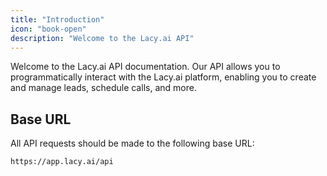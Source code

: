 ```yaml
---
title: "Introduction"
icon: "book-open"
description: "Welcome to the Lacy.ai API"
---
```


Welcome to the Lacy.ai API documentation. Our API allows you to programmatically interact with the Lacy.ai platform, enabling you to create and manage leads, schedule calls, and more.

## Base URL

All API requests should be made to the following base URL:

```
https://app.lacy.ai/api
```
